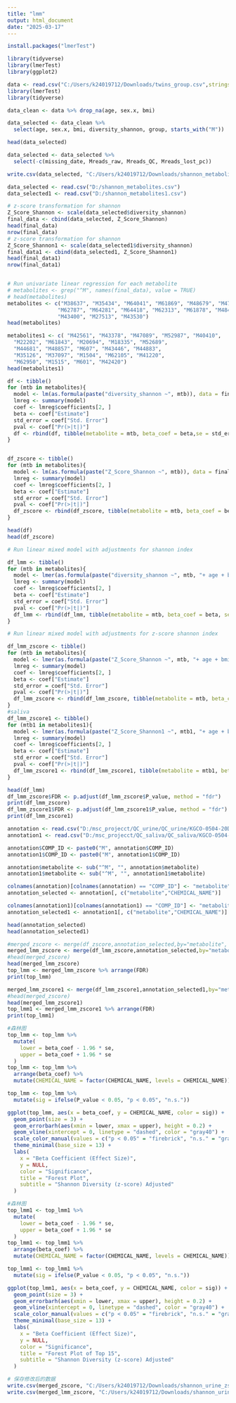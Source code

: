 ---
title: "lmm"
output: html_document
date: "2025-03-17"
---

```{r}
install.packages("lmerTest")
```

```{r}
library(tidyverse)
library(lmerTest)
library(ggplot2)
```

```{r}
data <- read.csv("C:/Users/k24019712/Downloads/twins_group.csv",stringsAsFactors = FALSE)
library(lmerTest)
library(tidyverse)
```

```{r}
data_clean <- data %>% drop_na(age, sex.x, bmi)
```

```{r}
data_selected <- data_clean %>%
  select(age, sex.x, bmi, diversity_shannon, group, starts_with("M"))
```

```{r}
head(data_selected)
```
```{r}
data_selected <- data_selected %>%
  select(-c(missing_date, Mreads_raw, Mreads_QC, Mreads_lost_pc))
```

```{r}
write.csv(data_selected, "C:/Users/k24019712/Downloads/shannon_metabolites.csv", row.names = FALSE)
```

```{r}
data_selected <- read.csv("D:/shannon_metabolites.csv")
data_selected1 <- read.csv("D:/shannon_metabolites1.csv")
```

```{r}
# z-score transformation for shannon
Z_Score_Shannon <- scale(data_selected$diversity_shannon)
final_data <- cbind(data_selected, Z_Score_Shannon)
head(final_data)
nrow(final_data)
# z-score transformation for shannon
Z_Score_Shannon1 <- scale(data_selected1$diversity_shannon)
final_data1 <- cbind(data_selected1, Z_Score_Shannon1)
head(final_data1)
nrow(final_data1)
```

```{r}

```

```{r}
# Run univariate linear regression for each metabolite
# metabolites <- grep("^M", names(final_data), value = TRUE)
# head(metabolites)
metabolites <- c("M38637", "M35434", "M64041", "M61869", "M48679", "M47135", 
                "M62787", "M64281", "M64418", "M62313", "M61878", "M48454", 
                "M43400", "M27513", "M43530")
head(metabolites)

metabolites1 <- c( "M42561", "M43378", "M47089", "M52987", "M40410",
  "M22202", "M61843", "M20694", "M18335", "M52689",
  "M44681", "M48857", "M607", "M43446", "M44883",
  "M35126", "M37097", "M1504", "M62105", "M41220",
  "M62950", "M1515", "M601", "M42420")
head(metabolites1)
```


```{r}
df <- tibble()
for (mtb in metabolites){
  model <- lm(as.formula(paste("diversity_shannon ~", mtb)), data = final_data)
  lmreg <- summary(model)
  coef <- lmreg$coefficients[2, ]
  beta <- coef["Estimate"]
  std_error = coef["Std. Error"]
  pval <- coef["Pr(>|t|)"]
  df <- rbind(df, tibble(metabolite = mtb, beta_coef = beta,se = std_error, P_value = pval))
}


df_zscore <- tibble()
for (mtb in metabolites){
  model <- lm(as.formula(paste("Z_Score_Shannon ~", mtb)), data = final_data)
  lmreg <- summary(model)
  coef <- lmreg$coefficients[2, ]
  beta <- coef["Estimate"]
  std_error = coef["Std. Error"]
  pval <- coef["Pr(>|t|)"]
  df_zscore <- rbind(df_zscore, tibble(metabolite = mtb, beta_coef = beta,se = std_error, P_value = pval))
}

```

```{r}
head(df)
head(df_zscore)
```
```{r}
# Run linear mixed model with adjustments for shannon index

df_lmm <- tibble()
for (mtb in metabolites){
  model <- lmer(as.formula(paste("diversity_shannon ~", mtb, "+ age + bmi + sex.x + (1 | group)")), data = final_data)
  lmreg <- summary(model)
  coef <- lmreg$coefficients[2, ]
  beta <- coef["Estimate"]
  std_error = coef["Std. Error"]
  pval <- coef["Pr(>|t|)"]
  df_lmm <- rbind(df_lmm, tibble(metabolite = mtb, beta_coef = beta, se = std_error, P_value = pval))
}

# Run linear mixed model with adjustments for z-score shannon index

df_lmm_zscore <- tibble()
for (mtb in metabolites){
  model <- lmer(as.formula(paste("Z_Score_Shannon ~", mtb, "+ age + bmi + sex.x + (1 | group)")), data = final_data)
  lmreg <- summary(model)
  coef <- lmreg$coefficients[2, ]
  beta <- coef["Estimate"]
  std_error = coef["Std. Error"]
  pval <- coef["Pr(>|t|)"]
  df_lmm_zscore <- rbind(df_lmm_zscore, tibble(metabolite = mtb, beta_coef = beta,se = std_error, P_value = pval))
}
#saliva
df_lmm_zscore1 <- tibble()
for (mtb1 in metabolites1){
  model <- lmer(as.formula(paste("Z_Score_Shannon1 ~", mtb1, "+ age + bmi + sex.x + (1 | group)")), data = final_data1)
  lmreg <- summary(model)
  coef <- lmreg$coefficients[2, ]
  beta <- coef["Estimate"]
  std_error = coef["Std. Error"]
  pval <- coef["Pr(>|t|)"]
  df_lmm_zscore1 <- rbind(df_lmm_zscore1, tibble(metabolite = mtb1, beta_coef = beta,se = std_error, P_value = pval))
}
```

```{r}
head(df_lmm)
df_lmm_zscore$FDR <- p.adjust(df_lmm_zscore$P_value, method = "fdr")
print(df_lmm_zscore)
df_lmm_zscore1$FDR <- p.adjust(df_lmm_zscore1$P_value, method = "fdr")
print(df_lmm_zscore1)

```

```{r}
annotation <- read.csv("D:/msc_projecct/QC_urine/QC_urine/KGCO-0504-20DSMLTA+ Urine Data Tables_Chemical Annotation.csv", stringsAsFactors = FALSE)
annotation1 <- read.csv("D:/msc_projecct/QC_saliva/QC_saliva/KGCO-0504-20DSMLTA+ Saliva Data Tables_Chemical Annotation.csv", stringsAsFactors = FALSE)

```


```{r}
annotation$COMP_ID <- paste0("M", annotation$COMP_ID)
annotation1$COMP_ID <- paste0("M", annotation1$COMP_ID)
```

```{r}
annotation$metabolite <- sub("^M", "", annotation$metabolite)
annotation1$metabolite <- sub("^M", "", annotation1$metabolite)
```

```{r}
colnames(annotation)[colnames(annotation) == "COMP_ID"] <- "metabolite"
annotation_selected <- annotation[, c("metabolite","CHEMICAL_NAME")]

colnames(annotation1)[colnames(annotation1) == "COMP_ID"] <- "metabolite"
annotation_selected1 <- annotation1[, c("metabolite","CHEMICAL_NAME")]

```

```{r}
head(annotation_selected)
head(annotation_selected1)
```
```{r}
#merged_zscore <- merge(df_zscore,annotation_selected,by="metabolite", all.x=TRUE)
merged_lmm_zscore <- merge(df_lmm_zscore,annotation_selected,by="metabolite", all.x=TRUE)
#head(merged_zscore)
head(merged_lmm_zscore)
top_lmm <- merged_lmm_zscore %>% arrange(FDR)
print(top_lmm)

merged_lmm_zscore1 <- merge(df_lmm_zscore1,annotation_selected1,by="metabolite", all.x=TRUE)
#head(merged_zscore)
head(merged_lmm_zscore1)
top_lmm1 <- merged_lmm_zscore1 %>% arrange(FDR)
print(top_lmm1)

```

```{r}
#森林图
top_lmm <- top_lmm %>%
  mutate(
    lower = beta_coef - 1.96 * se,
    upper = beta_coef + 1.96 * se
  )
top_lmm <- top_lmm %>%
  arrange(beta_coef) %>%
  mutate(CHEMICAL_NAME = factor(CHEMICAL_NAME, levels = CHEMICAL_NAME))

top_lmm <- top_lmm %>%
  mutate(sig = ifelse(P_value < 0.05, "p < 0.05", "n.s."))

ggplot(top_lmm, aes(x = beta_coef, y = CHEMICAL_NAME, color = sig)) +
  geom_point(size = 3) +
  geom_errorbarh(aes(xmin = lower, xmax = upper), height = 0.2) +
  geom_vline(xintercept = 0, linetype = "dashed", color = "gray40") +
  scale_color_manual(values = c("p < 0.05" = "firebrick", "n.s." = "gray40")) +
  theme_minimal(base_size = 13) +
  labs(
    x = "Beta Coefficient (Effect Size)",
    y = NULL,
    color = "Significance",
    title = "Forest Plot",
    subtitle = "Shannon Diversity (z-score) Adjusted"
  )
```

```{r}
#森林图
top_lmm1 <- top_lmm1 %>%
  mutate(
    lower = beta_coef - 1.96 * se,
    upper = beta_coef + 1.96 * se
  )
top_lmm1 <- top_lmm1 %>%
  arrange(beta_coef) %>%
  mutate(CHEMICAL_NAME = factor(CHEMICAL_NAME, levels = CHEMICAL_NAME))

top_lmm1 <- top_lmm1 %>%
  mutate(sig = ifelse(P_value < 0.05, "p < 0.05", "n.s."))

ggplot(top_lmm1, aes(x = beta_coef, y = CHEMICAL_NAME, color = sig)) +
  geom_point(size = 3) +
  geom_errorbarh(aes(xmin = lower, xmax = upper), height = 0.2) +
  geom_vline(xintercept = 0, linetype = "dashed", color = "gray40") +
  scale_color_manual(values = c("p < 0.05" = "firebrick", "n.s." = "gray40")) +
  theme_minimal(base_size = 13) +
  labs(
    x = "Beta Coefficient (Effect Size)",
    y = NULL,
    color = "Significance",
    title = "Forest Plot of Top 15",
    subtitle = "Shannon Diversity (z-score) Adjusted"
  )
```

```{r}
# 保存修改后的数据
write.csv(merged_zscore, "C:/Users/k24019712/Downloads/shannon_urine_zscore.csv", row.names = FALSE)
write.csv(merged_lmm_zscore, "C:/Users/k24019712/Downloads/shannon_urine_lmm_zscore.csv", row.names = FALSE)
```

